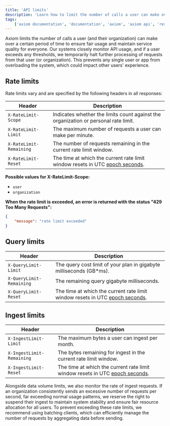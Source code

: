```yaml
---
title: 'API limits'
description: 'Learn how to limit the number of calls a user can make over a certain period of time.'
tags:
    ['axiom documentation', 'documentation', 'axiom', 'axiom api', 'rest api', 'rest', 'rate limits', 'user', 'organization', 'query limits', 'ingest limits', 'requests', 'reset', 'scope', 'message']
---
```


Axiom limits the number of calls a user (and their organization) can make over a certain period
of time to ensure fair usage and maintain service quality for everyone.
Our systems closely monitor API usage, and if a user exceeds any thresholds, we
temporarily halt further processing of requests from that user (or organization).
This prevents any single user or app from overloading the system,
which could impact other users' experience.

## Rate limits

Rate limits vary and are specified by the following headers in all responses:

| Header | Description |
| --- | --- |
| `X-RateLimit-Scope` | Indicates whether the limits count against the organization or personal rate limit. |
| `X-RateLimit-Limit` | The maximum number of requests a user can make per minute. |
| `X-RateLimit-Remaining` | The number of requests remaining in the current rate limit window. |
| `X-RateLimit-Reset` | The time at which the current rate limit window resets in UTC [epoch seconds](https://en.wikipedia.org/wiki/Unix_time). |

**Possible values for X-RateLimit-Scope:**

- `user`
- `organization`

**When the rate limit is exceeded, an error is returned with the status "429 Too Many Requests":**

```json
{
    "message": "rate limit exceeded"
}
```

## Query limits

| Header | Description |
| --- | --- |
| `X-QueryLimit-Limit` | The query cost limit of your plan in gigabyte milliseconds (GB*ms). |
| `X-QueryLimit-Remaining` | The remaining query gigabyte milliseconds. |
| `X-QueryLimit-Reset` | The time at which the current rate limit window resets in UTC [epoch seconds](https://en.wikipedia.org/wiki/Unix_time). |

## Ingest limits

| Header | Description |
| --- | --- |
| `X-IngestLimit-Limit` | The maximum bytes a user can ingest per month. |
| `X-IngestLimit-Remaining` | The bytes remaining for ingest in the current rate limit window. |
| `X-IngestLimit-Reset` | The time at which the current rate limit window resets in UTC [epoch seconds](https://en.wikipedia.org/wiki/Unix_time). |

Alongside data volume limits, we also monitor the rate of ingest requests.
If an organization consistently sends an excessive number of requests per second,
far exceeding normal usage patterns, we reserve the right to suspend their ingest
to maintain system stability and ensure fair resource allocation for all users.
To prevent exceeding these rate limits, we recommend using batching clients,
which can efficiently manage the number of requests by aggregating data before sending.